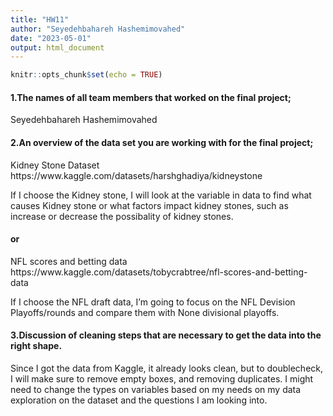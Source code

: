 ```yaml
---
title: "HW11"
author: "Seyedehbahareh Hashemimovahed"
date: "2023-05-01"
output: html_document
---
```


```r
knitr::opts_chunk$set(echo = TRUE)
```

#### 1.The names of all team members that worked on the final project;
Seyedehbahareh Hashemimovahed


#### 2.An overview of the data set you are working with for the final project;

Kidney Stone Dataset 
https://www.kaggle.com/datasets/harshghadiya/kidneystone

If I choose the Kidney stone, I will look at the variable in data to find what causes Kidney stone or what factors impact kidney stones,  such as increase or decrease the possibality of kidney stones. 

#### or 

NFL scores and betting data
https://www.kaggle.com/datasets/tobycrabtree/nfl-scores-and-betting-data

If I choose the NFL draft data, I'm going to focus on the NFL Devision Playoffs/rounds and compare them with None divisional playoffs.  



#### 3.Discussion of cleaning steps that are necessary to get the data into the right shape. 
Since I got the data from Kaggle, it already looks clean,  but to doublecheck, I will make sure to remove empty boxes,  and removing duplicates.  I might need to change the types on variables based on my needs on my data exploration on the dataset and the questions I am looking into. 
